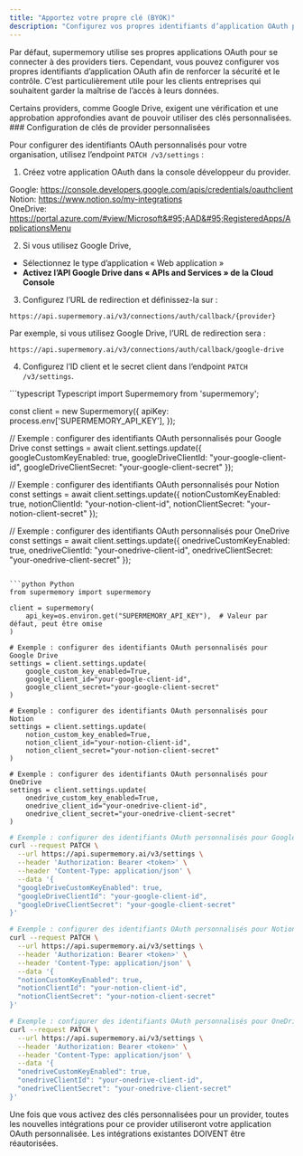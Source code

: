 ```yaml
---
title: "Apportez votre propre clé (BYOK)"
description: "Configurez vos propres identifiants d’application OAuth pour renforcer la sécurité et le contrôle"
---
```


Par défaut, supermemory utilise ses propres applications OAuth pour se connecter à des providers tiers. Cependant, vous pouvez configurer vos propres identifiants d’application OAuth afin de renforcer la sécurité et le contrôle. C’est particulièrement utile pour les clients entreprises qui souhaitent garder la maîtrise de l’accès à leurs données.

<Danger>
  Certains providers, comme Google Drive, exigent une vérification et une approbation approfondies avant de pouvoir utiliser des clés personnalisées.
</Danger>

<div id="setting-up-custom-provider-keys">
  ### Configuration de clés de provider personnalisées
</div>

Pour configurer des identifiants OAuth personnalisés pour votre organisation, utilisez l’endpoint `PATCH /v3/settings` :

1. Créez votre application OAuth dans la console développeur du provider.

Google: https://console.developers.google.com/apis/credentials/oauthclient \
Notion: https://www.notion.so/my-integrations \
OneDrive: https://portal.azure.com/#view/Microsoft&#95;AAD&#95;RegisteredApps/ApplicationsMenu

2. Si vous utilisez Google Drive,

* Sélectionnez le type d’application « Web application »
* **Activez l’API Google Drive dans « APIs and Services » de la Cloud Console**

3. Configurez l’URL de redirection et définissez-la sur :

```
https://api.supermemory.ai/v3/connections/auth/callback/{provider}
```

Par exemple, si vous utilisez Google Drive, l’URL de redirection sera :

```
https://api.supermemory.ai/v3/connections/auth/callback/google-drive
```

4. Configurez l’ID client et le secret client dans l’endpoint `PATCH /v3/settings`.

<CodeGroup>
  ```typescript Typescript
  import Supermemory from 'supermemory';

  const client = new Supermemory({
    apiKey: process.env['SUPERMEMORY_API_KEY'],
  });

  // Exemple : configurer des identifiants OAuth personnalisés pour Google Drive
  const settings = await client.settings.update({
    googleCustomKeyEnabled: true,
    googleDriveClientId: "your-google-client-id",
    googleDriveClientSecret: "your-google-client-secret"
  });

  // Exemple : configurer des identifiants OAuth personnalisés pour Notion
  const settings = await client.settings.update({
    notionCustomKeyEnabled: true,
    notionClientId: "your-notion-client-id",
    notionClientSecret: "your-notion-client-secret"
  });

  // Exemple : configurer des identifiants OAuth personnalisés pour OneDrive
  const settings = await client.settings.update({
    onedriveCustomKeyEnabled: true,
    onedriveClientId: "your-onedrive-client-id",
    onedriveClientSecret: "your-onedrive-client-secret"
  });
  ```

  ```python Python
  from supermemory import supermemory

  client = supermemory(
      api_key=os.environ.get("SUPERMEMORY_API_KEY"),  # Valeur par défaut, peut être omise
  )

  # Exemple : configurer des identifiants OAuth personnalisés pour Google Drive
  settings = client.settings.update(
      google_custom_key_enabled=True,
      google_client_id="your-google-client-id",
      google_client_secret="your-google-client-secret"
  )

  # Exemple : configurer des identifiants OAuth personnalisés pour Notion
  settings = client.settings.update(
      notion_custom_key_enabled=True,
      notion_client_id="your-notion-client-id",
      notion_client_secret="your-notion-client-secret"
  )

  # Exemple : configurer des identifiants OAuth personnalisés pour OneDrive
  settings = client.settings.update(
      onedrive_custom_key_enabled=True,
      onedrive_client_id="your-onedrive-client-id",
      onedrive_client_secret="your-onedrive-client-secret"
  )
  ```

  ```bash cURL
  # Exemple : configurer des identifiants OAuth personnalisés pour Google Drive
  curl --request PATCH \
    --url https://api.supermemory.ai/v3/settings \
    --header 'Authorization: Bearer <token>' \
    --header 'Content-Type: application/json' \
    --data '{
    "googleDriveCustomKeyEnabled": true,
    "googleDriveClientId": "your-google-client-id",
    "googleDriveClientSecret": "your-google-client-secret"
  }'

  # Exemple : configurer des identifiants OAuth personnalisés pour Notion
  curl --request PATCH \
    --url https://api.supermemory.ai/v3/settings \
    --header 'Authorization: Bearer <token>' \
    --header 'Content-Type: application/json' \
    --data '{
    "notionCustomKeyEnabled": true,
    "notionClientId": "your-notion-client-id",
    "notionClientSecret": "your-notion-client-secret"
  }'

  # Exemple : configurer des identifiants OAuth personnalisés pour OneDrive
  curl --request PATCH \
    --url https://api.supermemory.ai/v3/settings \
    --header 'Authorization: Bearer <token>' \
    --header 'Content-Type: application/json' \
    --data '{
    "onedriveCustomKeyEnabled": true,
    "onedriveClientId": "your-onedrive-client-id",
    "onedriveClientSecret": "your-onedrive-client-secret"
  }'
  ```
</CodeGroup>

<Warning>
  Une fois que vous activez des clés personnalisées pour un provider, toutes les nouvelles intégrations pour ce provider utiliseront votre application OAuth personnalisée. Les intégrations existantes DOIVENT être réautorisées.
</Warning>
